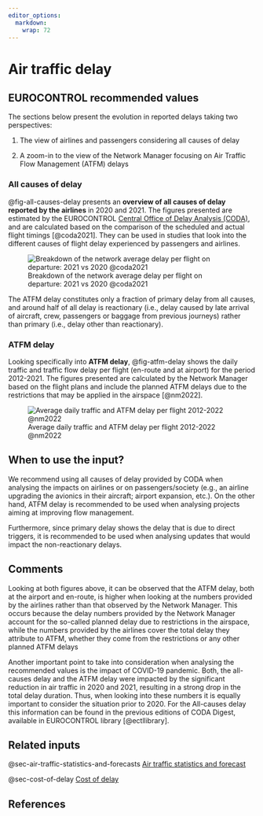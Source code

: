 ```yaml
---
editor_options: 
  markdown: 
    wrap: 72
---
```


# Air traffic delay {#sec-air-traffic-delay}

## EUROCONTROL recommended values

The sections below present the evolution in reported delays taking two perspectives:

1.  The view of airlines and passengers considering all causes of delay

2.  A zoom-in to the view of the Network Manager focusing on Air Traffic Flow Management (ATFM) delays

### All causes of delay

@fig-all-causes-delay presents an **overview of all causes of delay reported by the airlines** in 2020 and 2021. 
The figures presented are estimated by the EUROCONTROL 
[Central Office of Delay Analysis (CODA)](https://www.eurocontrol.int/network-performance), and
are calculated based on the comparison of the scheduled and actual flight timings [@coda2021].
They can be used in studies that look into the different causes of flight delay experienced by passengers and airlines.

![Breakdown of the network average delay per flight on departure: 2021 vs 2020 @coda2021](../figures/delay_causes.png){#fig-all-causes-delay}


The ATFM delay constitutes only a fraction of primary delay
from all causes, and around half of all delay is reactionary (i.e.,
delay caused by late arrival of aircraft, crew, passengers or baggage
from previous journeys) rather than primary (i.e., delay other than
reactionary).

### ATFM delay

Looking specifically into **ATFM delay**, @fig-atfm-delay shows the
daily traffic and traffic flow delay per flight (en-route and at
airport) for the period 2012-2021. The figures presented are calculated by the
Network Manager based on the flight plans and include the planned ATFM
delays due to the restrictions that may be applied in the airspace [@nm2022].

![Average daily traffic and ATFM delay per flight 2012-2022 @nm2022](../figures/atfm_delay.png){#fig-atfm-delay}


## When to use the input?

We recommend using all causes of delay provided by CODA when analysing
the impacts on airlines or on passengers/society (e.g., an airline
upgrading the avionics in their aircraft; airport expansion, etc.). On
the other hand, ATFM delay is recommended to be used when analysing
projects aiming at improving flow management.

Furthermore, since primary delay shows the delay that is due to direct triggers,
it is recommended to be used when analysing updates that would impact the non-reactionary delays.

## Comments

Looking at both figures above, it can be observed that the ATFM delay,
both at the airport and en-route, is higher when looking at the numbers
provided by the airlines rather than that observed by the Network Manager.
This occurs because the delay numbers provided by the Network Manager account for
the so-called planned delay due to restrictions in the airspace,
while the numbers provided by the airlines cover the total delay they attribute to ATFM,
whether they come from the restrictions or any other planned ATFM delays

Another important point to take into consideration
when analysing the recommended values is the impact of COVID-19
pandemic. Both, the all-causes delay and the ATFM delay were impacted by
the significant reduction in air traffic in 2020 and 2021, resulting
in a strong drop in the total delay duration. Thus, when looking into
these numbers it is equally important to consider the situation prior to
2020. For the All-causes delay this information can be found in the
previous editions of CODA Digest, available in EUROCONTROL library [@ectllibrary].

## Related inputs

@sec-air-traffic-statistics-and-forecasts [Air traffic statistics and forecast](#sec-air-traffic-statistics-and-forecasts)

@sec-cost-of-delay [Cost of delay](#sec-cost-of-delay)

## References

